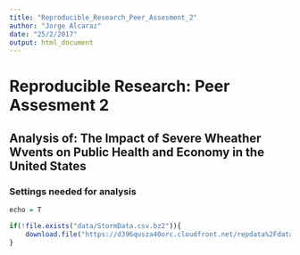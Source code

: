 ```yaml
---
title: "Reproducible_Research_Peer_Assesment_2"
author: "Jorge Alcaraz"
date: "25/2/2017"
output: html_document
---
```


# Reproducible Research: Peer Assesment 2

## Analysis of: The Impact of Severe Wheather Wvents on Public Health and Economy in the United States

### Settings needed for analysis

```r
echo = T

```


```r
if(!file.exists("data/StormData.csv.bz2")){
    download.file("https://d396qusza40orc.cloudfront.net/repdata%2Fdata%2FStormData.csv.bz2", destfile = "data/StormData.csv.bz2", method = "curl")
}

```

